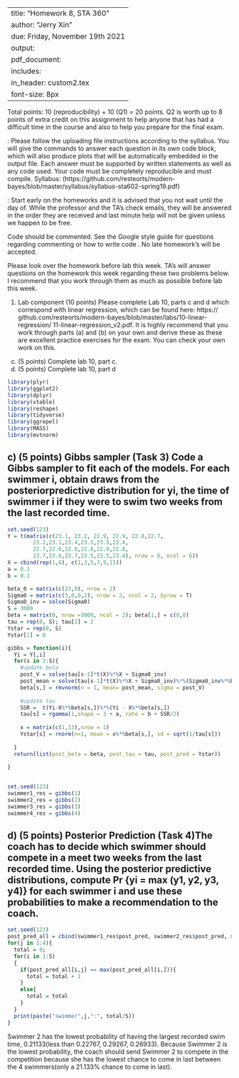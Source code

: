 
---
title: "Homework 8, STA 360"
author: "Jerry Xin"
due: Friday, November 19th 2021
output: 
     pdf_document:
      includes: 
          in_header: custom2.tex
font-size: 8px
---


Total points: 10 (reproducibility) + 10 (Q1) = 20 points. Q2 is worth up
to 8 points of extra credit on this assignment to help anyone that has
had a difficult time in the course and also to help you prepare for the
final exam.

\textbf{General instructions for homeworks}: Please follow the uploading file instructions according to the syllabus. You will give the commands to answer each question in its own code block, which will also produce plots that will be automatically embedded in the output file. Each answer must be supported by written statements as well as any code used. Your code must be completely reproducible and must compile. Syllabus: (https://github.com/resteorts/modern-bayes/blob/master/syllabus/syllabus-sta602-spring19.pdf)

\textbf{Advice}: Start early on the homeworks and it is advised that you not wait until the day of. While the professor and the TA's check emails, they will be answered in the order they are received and last minute help will not be given unless we happen to be free.  

\textbf{Commenting code}
Code should be commented. See the Google style guide for questions regarding commenting or how to write 
code \url{https://google.github.io/styleguide/Rguide.xml}. No late homework's will be accepted.

Please look over the homework before lab this week. TA's will answer questions on the homework this week regarding these two 
problems below. I recommend that you work through them as much as possible before lab this week. 

1. Lab component (10 points) Please complete Lab 10, parts c and d which
correspond with linear regression, which can be found here: https://
github.com/resteorts/modern-bayes/blob/master/labs/10-linear-regression/
11-linear-regression_v2.pdf. It is highly recommend that you work
through parts (a) and (b) on your own and derive these as these are excellent practice exercises for the exam. You can check your own work on
this.
c) (5 points) Complete lab 10, part c.
d) (5 points) Complete lab 10, part d


```r
library(plyr)
library(ggplot2)
library(dplyr)
library(xtable)
library(reshape)
library(tidyverse)
library(ggrepel)
library(MASS)
library(mvtnorm)
```

## c) (5 points) Gibbs sampler (Task 3) Code a Gibbs sampler to fit each of the models. For each swimmer i, obtain draws from the posteriorpredictive distribution for yi, the time of swimmer i if they were to swim two weeks from the last recorded time.

```r
set.seed(123)
Y = t(matrix(c(23.1, 23.2, 22.9, 22.9, 22.8,22.7, 
        23.2,23.1,23.4,23.5,23.5,23.4,
        22.7,22.6,22.8,22.8,22.9,22.8,
        23.7,23.6,23.7,23.5,23.5,23.4), nrow = 6, ncol = 6))
X = cbind(rep(1,6), c(1,3,5,7,9,11))
a = 0.1 
b = 0.1

beta_0 = matrix(c(23,0), nrow = 2)
Sigma0 = matrix(c(5,0,0,2), nrow = 2, ncol = 2, byrow = T)
Sigma0_inv = solve(Sigma0)
S = 3000
beta = matrix(0, nrow =3000, ncol = 2); beta[1,] = c(0,0)
tau = rep(0, S); tau[1] = 2
Ystar = rep(0, S)
Ystar[1] = 0

gibbs = function(i){
  Yi = Y[,i]
  for(s in 2:S){
    #update beta
    post_V = solve(tau[s-1]*t(X)%*%X + Sigma0_inv)
    post_mean = solve(tau[s-1]*t(X)%*%X + Sigma0_inv)%*%(Sigma0_inv%*%beta_0 + tau[s-1]*t(X)%*%Yi)
    beta[s,] = rmvnorm(n = 1, mean= post_mean, sigma = post_V)
    
    #update tau
    SSR =  t(Yi-X%*%beta[s,])%*%(Yi - X%*%beta[s,])
    tau[s] = rgamma(1,shape = 3 + a, rate = b + SSR/2)
    
    x = matrix(c(1,13),nrow = 1)
    Ystar[s] = rnorm(n=1, mean = x%*%beta[s,], sd = sqrt(1/tau[s]))
    
  }
  return(list(post_beta = beta, post_tau = tau, post_pred = Ystar))
  
}
                                                                  
```

```r
set.seed(123)
swimmer1_res = gibbs(1)
swimmer2_res = gibbs(2)
swimmer3_res = gibbs(3)
swimmer4_res = gibbs(4)
```




## d) (5 points) Posterior Prediction (Task 4)The coach has to decide which swimmer should compete in a meet two weeks from the last recorded time. Using the posterior predictive distributions, compute Pr {yi = max (y1, y2, y3, y4)} for each swimmer i and use these probabilities to make a recommendation to the coach.
```r
set.seed(123)
post_pred_all = cbind(swimmer1_res$post_pred, swimmer2_res$post_pred, swimmer3_res$post_pred, swimmer4_res$post_pred)
for(j in 1:4){
  total = 0;
  for(i in 1:S)
  {
    if(post_pred_all[i,j] == max(post_pred_all[i,])){
      total = total + 1
    }
    else{
      total = total
    }
  }
  print(paste("swimmer",j,":", total/S))
}
```
Swimmer 2 has the lowest probability of having the largest recorded swim time, 0.21133(less than 0.22767, 0.29267, 0.26933). Because Swimmer 2 is the lowest probability, the coach should send Swimmer 2 to compete in the competition because she has the lowest chance to come in last between the 4 swimmers(only a 21.133% chance to come in last).



